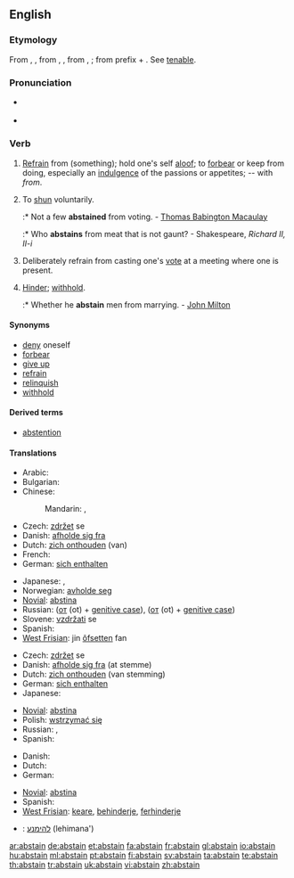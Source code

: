 ==English==

===Etymology===
From {{etyl|enm}} {{term|absteynen|lang=enm}}, {{term|abstenen|lang=enm}}, from {{etyl|fro}} {{term|astenir|lang=fro}}, {{term|abstenir|lang=fro}}, from {{etyl|la}} {{term|abstinere|lang=la}}, {{term|abstentum||keep or refrain from|lang=la}}; from prefix {{term|abs-|from|lang=la}} + {{term|tenere|hold|lang=la}}. See [[tenable]].

===Pronunciation===
* {{a|RP}} {{IPA|/əbˈsteɪn/}}
* {{rhymes|eɪn}}

===Verb===
{{en-verb}}

# {{intransitive}} [[refrain|Refrain]] from (something); hold one's self [[aloof]]; to [[forbear]] or keep from doing, especially an [[indulgence]] of the passions or appetites; -- with ''from''.
# {{intransitive}} To [[shun]] voluntarily.
#:* Not a few '''abstained''' from voting. - [[w:Thomas Babington Macaulay|Thomas Babington Macaulay]]
#:* Who '''abstains''' from meat that is not gaunt? - Shakespeare, ''Richard II, II-i''
# {{intransitive}} Deliberately refrain from casting one's [[vote]] at a meeting where one is present.
# {{transitive}} [[hinder|Hinder]]; [[withhold]].
#:* Whether he '''abstain''' men from marrying. - [[w:John Milton|John Milton]]

====Synonyms====
* [[deny]] oneself
* [[forbear]]
* [[give up]]
* [[refrain]]
* [[relinquish]]
* [[withhold]]

====Derived terms====
* [[abstention]]

====Translations====
{{trans-top|refrain from}}
* Arabic: {{t|ar|امتنع|tr=imtana`a|sc=Arab}}
* Bulgarian: {{t|bg|въздържам се|sc=Cyrl}}
* Chinese:
*: Mandarin: {{t|zh|避免|tr=bìmiǎn|sc=Hani}},  {{t|zh|戒除|tr=jièchú|sc=Hani}}
* Czech: [[zdržet]] se
* Danish: [[afholde sig fra]]
* Dutch: [[zich onthouden]] (van)
* French: {{t+|fr|s'abstenir}}
* German: [[sich enthalten]]
{{trans-mid}}
* Japanese: {{t|ja|慎む|tr=tsutsushimu|sc=Jpan}}, {{t|ja|差し控える|tr=sashihikaeru|sc=Jpan}}
* Norwegian: [[avholde seg]]
* [[Novial]]: [[abstina]]
* Russian: {{t|ru|воздержаться|tr=vozderžát'sja|sc=Cyrl}} ([[от]] (ot) + [[genitive case]]),  {{qualifier|imperfective}} {{t|ru|воздерживаться|tr=vozdérživat'sja|sc=Cyrl}} ([[от]] (ot) + [[genitive case]])
* Slovene: [[vzdržati]] se
* Spanish: {{t-|es|abstenerse}}
* [[West Frisian]]: jin [[ôfsetten]] fan
{{trans-bottom}}

{{trans-top|refrain from voting}}
* Czech: [[zdržet]] se
* Danish: [[afholde sig fra]] (at stemme)
* Dutch: [[zich onthouden]] (van stemming)
* German: [[sich enthalten]]
* Japanese: {{t|ja|投票を棄権する|tr=tōhyōo kikensuru|sc=Jpan}}
{{trans-mid}}
* [[Novial]]: [[abstina]]
* Polish: [[wstrzymać się]]
* Russian: {{t|ru|воздержаться|tr=vozderžát'sja|sc=Cyrl}},  {{qualifier|imperfective}} {{t|ru|воздерживаться|tr=vozdérživat'sja|sc=Cyrl}}
* Spanish: {{t-|es|abstenerse}}
{{trans-bottom}}

{{trans-top|hinder, withhold}}
* Danish: {{t-|da|forhindre}}
* Dutch: {{t+|nl|verhinderen}}
* German: {{t+|de|abhalten}}
{{trans-mid}}
* [[Novial]]: [[abstina]]
* Spanish: {{t-|es|retener}}
* [[West Frisian]]: [[keare]], [[behinderje]], [[ferhinderje]]
{{trans-bottom}}

{{checktrans-top}}
* {{ttbc|Hebrew}}: [[להימנע]] (lehimana')
{{checktrans-bottom}}

[[ar:abstain]]
[[de:abstain]]
[[et:abstain]]
[[fa:abstain]]
[[fr:abstain]]
[[gl:abstain]]
[[io:abstain]]
[[hu:abstain]]
[[ml:abstain]]
[[pt:abstain]]
[[fi:abstain]]
[[sv:abstain]]
[[ta:abstain]]
[[te:abstain]]
[[th:abstain]]
[[tr:abstain]]
[[uk:abstain]]
[[vi:abstain]]
[[zh:abstain]]